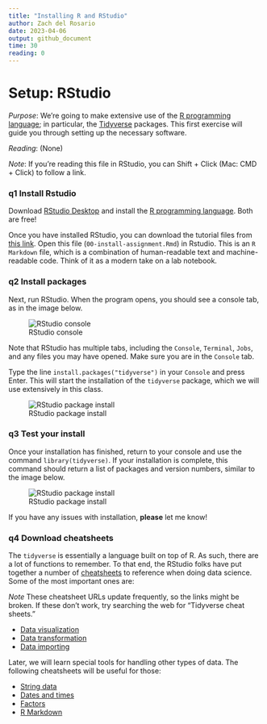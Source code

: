 ```yaml
---
title: "Installing R and RStudio"
author: Zach del Rosario
date: 2023-04-06
output: github_document
time: 30
reading: 0
---
```


# Setup: RStudio

*Purpose*: We're going to make extensive use of the [R programming language](https://www.r-project.org/about.html); in particular, the [Tidyverse](https://www.tidyverse.org/) packages. This first exercise will guide you through setting up the necessary software.

*Reading*: (None)

*Note*: If you're reading this file in RStudio, you can Shift + Click (Mac: CMD + Click) to follow a link.

### __q1__ Install Rstudio

Download [RStudio Desktop](https://rstudio.com/products/rstudio/download/) and install the [R programming language](https://cran.rstudio.com/). Both are free!

Once you have installed RStudio, you can download the tutorial files from [this link](https://download-directory.github.io?url=https://github.com/zdelrosario/datafest2023-tutorials/tree/main/tutorials). Open this file (`00-install-assignment.Rmd`) in Rstudio. This is an `R Markdown` file, which is a combination of human-readable text and machine-readable code. Think of it as a modern take on a lab notebook.

### __q2__ Install packages

Next, run RStudio. When the program opens, you should see a console tab, as in
the image below.

![RStudio console](./images/rstudio-console.png)

Note that RStudio has multiple tabs, including the `Console`, `Terminal`, `Jobs`, and any files you may have opened. Make sure you are in the `Console` tab.

Type the line `install.packages("tidyverse")` in your `Console` and press Enter. This will start the installation of the `tidyverse` package, which we will use extensively in this class.

![RStudio package install](./images/rstudio-cli-install.png)

### __q3__ Test your install

Once your installation has finished, return to your console and use the command `library(tidyverse)`. If your installation is complete, this command should return a list of packages and version numbers, similar to the image below.

![RStudio package install](./images/rstudio-cli-library.png)

If you have any issues with installation, __please__ let me know!

### __q4__ Download cheatsheets

The `tidyverse` is essentially a language built on top of R. As such, there are a lot of functions to remember. To that end, the RStudio folks have put together a number of [cheatsheets](https://rstudio.com/resources/cheatsheets/) to reference when doing data science. Some of the most important ones are:

*Note* These cheatsheet URLs update frequently, so the links might be broken. If these don't work, try searching the web for "Tidyverse cheat sheets."

- [Data visualization](https://github.com/rstudio/cheatsheets/raw/master/data-visualization-2.1.pdf)
- [Data transformation](https://github.com/rstudio/cheatsheets/raw/master/data-transformation.pdf)
- [Data importing](https://github.com/rstudio/cheatsheets/raw/master/data-import.pdf)

Later, we will learn special tools for handling other types of data. The following cheatsheets will be useful for those:

- [String data](https://github.com/rstudio/cheatsheets/raw/master/strings.pdf)
- [Dates and times](https://github.com/rstudio/cheatsheets/raw/master/lubridate.pdf)
- [Factors](https://github.com/rstudio/cheatsheets/raw/master/factors.pdf)
- [R Markdown](https://github.com/rstudio/cheatsheets/raw/master/rmarkdown-2.0.pdf)

